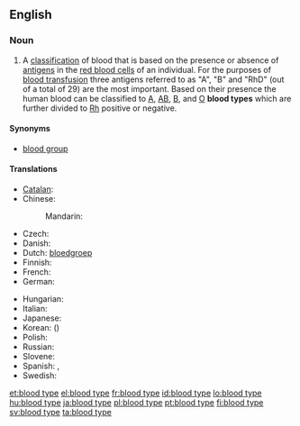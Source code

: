 ==English==
{{wikipedia}}

===Noun===
{{en-noun|sg=[[blood]] [[type]]}}

# A [[classification]] of blood that is based on the presence or absence of [[antigen|antigens]] in the [[red blood cell|red blood cells]] of an individual. For the purposes of [[blood transfusion]] three antigens referred to as "A", "B" and "RhD" (out of a total of 29) are the most important. Based on their presence the human blood can be classified to [[A]], [[AB]], [[B]], and [[O]] '''blood types''' which are further divided to [[Rh]] positive or negative.

====Synonyms====
* [[blood group]]

====Translations====
{{trans-top|blood classification}}
* [[Catalan]]: {{t-|ca|grup sanguini|m}}
* Chinese:
*: Mandarin: {{t|cmn|血型|tr=xiěxíng|sc=Hani}}
* Czech: {{t-|cs|krevní skupina|f}}
* Danish: {{t+|da|blodtype}}
* Dutch: [[bloedgroep]] {{f}}
* Finnish: {{t-|fi|veriryhmä}}
* French: {{t+|fr|groupe sanguin|m}}
* German: {{t+|de|Blutgruppe|f}}
{{trans-mid}}
* Hungarian: {{t+|hu|vércsoport}}
* Italian: {{t-|it|gruppo sanguigno|m}}
* Japanese: {{t-|ja|血液型|tr=けつえきがた, ketsuekigata|sc=Jpan}}
* Korean: {{t+|ko|혈액형|tr=hyeoraekhyeong|sc=Kore}} ({{t+|ko|血液型|sc=Kore}})
* Polish: {{t-|pl|grupa krwi|f}}
* Russian: {{t-|ru|группа крови|f|tr=grúppa króvi|sc=Cyrl}}
* Slovene: {{t+|sl|krvna skupina|f}}
* Spanish: {{t-|es|grupo sanguíneo|m}}, {{t-|es|tipo de sangre|m}}
* Swedish: {{t+|sv|blodgrupp|c}}
{{trans-bottom}}

[[et:blood type]]
[[el:blood type]]
[[fr:blood type]]
[[id:blood type]]
[[lo:blood type]]
[[hu:blood type]]
[[ja:blood type]]
[[pl:blood type]]
[[pt:blood type]]
[[fi:blood type]]
[[sv:blood type]]
[[ta:blood type]]